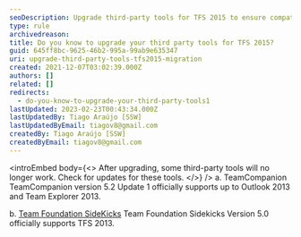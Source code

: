 ```yaml
---
seoDescription: Upgrade third-party tools for TFS 2015 to ensure compatibility and avoid issues with TeamCompanion and Team Foundation Sidekicks.
type: rule
archivedreason:
title: Do you know to upgrade your third party tools for TFS 2015?
guid: 645ff8bc-9625-46b2-995a-99ab9e635347
uri: upgrade-third-party-tools-tfs2015-migration
created: 2021-12-07T03:02:39.000Z
authors: []
related: []
redirects:
  - do-you-know-to-upgrade-your-third-party-tools1
lastUpdated: 2023-02-23T00:43:34.000Z
lastUpdatedBy: Tiago Araújo [SSW]
lastUpdatedByEmail: tiagov8@gmail.com
createdBy: Tiago Araújo [SSW]
createdByEmail: tiagov8@gmail.com
---
```


<introEmbed
  body={<>
After upgrading, some third-party tools will no longer work. Check for updates for these tools.
  </>}
/>
a. TeamCompanion
TeamCompanion version 5.2 Update 1 officially supports up to Outlook 2013 and Team Explorer 2013.

b. [Team Foundation SideKicks](http://www.attrice.info/cm/tfs)
Team Foundation Sidekicks Version 5.0 officially supports TFS 2013.
